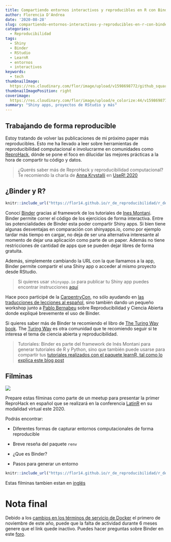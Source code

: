 ```yaml
---
title: Compartiendo entornos interactivos y reproducibles en R con Binder
author: Florencia D'Andrea
date: '2020-08-28'
slug: compartiendo-entornos-interactivos-y-reproducibles-en-r-con-binder.es-es
categories:
  - Reproducibilidad
tags:
  - Shiny
  - Binder
  - RStudio
  - LearnR
  - entornos
  - interactivos
keywords:
  - tech
thumbnailImage: 
  https://res.cloudinary.com/flor/image/upload/v1598698772/github_squares_c9trzb.png
thumbnailImagePosition: right
coverimage:
  https://res.cloudinary.com/flor/image/upload/e_colorize:44/v1598698772/github_squares_c9trzb.png
summary: "Shiny apps, proyectos de RStudio y más"
---
```


## Trabajando de forma reproducible

Estoy tratando de volver las publicaciones de mi próximo paper más reproducibles. Esto me ha llevado a leer sobre herramientas de reproducibilidad computacional e involucrarme en comunidades como [ReproHack](https://twitter.com/ReproHack), dónde se pone el foco en dilucidar las mejores prácticas a la hora de compartir tu código y datos.

> ¿Querés saber más de ReproHack y reproducibilidad computacional? Te recomiendo la charla de [Anna Krystalli](https://twitter.com/annakrystalli) en [UseR! 2020](https://www.youtube.com/watch?v=KHMW8fV2NXo)

## ¿Binder y R?


```r
knitr::include_url("https://flor14.github.io/r_de_reproducibilidad/r_de_reproducibilidad.html#17")

```

Conocí [Binder](https://mybinder.readthedocs.io/en/latest/faq.html) gracias al framework de los tutoriales de [Ines Montani](https://github.com/ines/course-starter-r). Binder permite correr el código de los ejercicios de forma interactiva. Entre las potencialidades de Binder esta poder compartir Shiny apps. Si bien tiene algunas desventajas en comparación con shinyapps.io, como por ejemplo tardar más tiempo en cargar, no deja de ser una alternativa interesante al momento de dejar una aplicación como parte de un paper. Además no tiene restricciones de cantidad de apps que se pueden dejar libres de forma gratuita.

Además, simplemente cambiando la URL con la que llamamos a la app, Binder permite compartir el una Shiny app o acceder al mismo proyecto desde RStudio.

> Si quieres usar `shinyapp.io` para publicar tu Shiny app puedes encontrar instrucciones [aquí](https://shiny.rstudio.com/articles/shinyapps.html#:~:text=Shinyapps.io%20is%20a%20platform,such%20as%20the%20RStudio%20IDE)

Hace poco participé de la [CarpentryCon](https://carpentrycon.org/), no sólo ayudando en [las traducciones de lecciones al español](https://carpentries.org/blog/2020/08/Hablamos/), sino también dando un pequeño workshop junto a [Pablo Bernabeu](https://github.com/pablobernabeu/) sobre Reproducibilidad y Ciencia Abierta donde expliqué brevemente el uso de Binder.

Si quieres saber más de Binder te recomiendo el libro de [The Turing Way book](https://the-turing-way.netlify.app/welcome). The [Turing Way](https://twitter.com/turingway) es otra comunidad que te recomiendo seguir si te interesa el tema de ciencia abierta y reproducibilidad.

> Tutoriales: Binder es parte del framework de Inés Montani para generar tutoriales de R y Python, sino que también puede usarse para compartir tus [tutoriales realizados con el paquete learnR, tal como lo explica este blog post](https://syoh.org/learnr-tutorial/) 


## Filminas

![](https://res.cloudinary.com/flor/image/upload/c_scale,w_460/v1599145015/charlaR_con_R_3_paoy3a.png)

Prepare estas filminas como parte de un meetup para presentar la primer ReproHack en español que se realizará en la conferencia [LatinR](https://latin-r.com/) en su modalidad virtual este 2020.

Podrás encontrar:

* Diferentes formas de capturar entornos computacionales de forma reproducible

* Breve reseña del paquete `renv`

* ¿Que es Binder?

* Pasos para generar un entorno

```r
knitr::include_url("https://flor14.github.io/r_de_reproducibilidad/r_de_reproducibilidad.html#21")

```

Estas filminas tambien estan en [inglés](https://flor14.github.io/reproducibility_slides_en/binder_reproducible_environments.html#1)


# Nota final

Debido a los [cambios en los términos de servicio de Docker](https://www.docker.com/blog/scaling-docker-to-serve-millions-more-developers-network-egress/) el primero de noviembre de este año, puede que la falta de actividad durante 6 meses genere que el link quede inactivo.
Puedes hacer preguntas sobre Binder en este [foro](discourse.jupyter.org).
